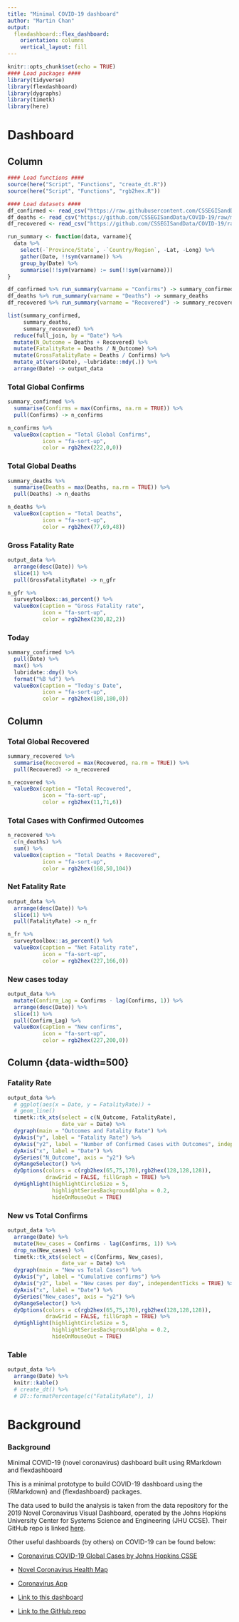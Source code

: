 ```yaml
---
title: "Minimal COVID-19 dashboard"
author: "Martin Chan"
output: 
  flexdashboard::flex_dashboard:
    orientation: columns
    vertical_layout: fill
---
```


<style>                     
.navbar {
  background-color:#363636;
  
}
</style>

```r
knitr::opts_chunk$set(echo = TRUE)
#### Load packages ####
library(tidyverse)
library(flexdashboard)
library(dygraphs)
library(timetk)
library(here)
```

Dashboard
=====================================

Column {data-width=150}
-----------------------------------------------------------------------

```r
#### Load functions ####
source(here("Script", "Functions", "create_dt.R"))
source(here("Script", "Functions", "rgb2hex.R"))

#### Load datasets ####
df_confirmed <- read_csv("https://raw.githubusercontent.com/CSSEGISandData/COVID-19/master/csse_covid_19_data/csse_covid_19_time_series/time_series_19-covid-Confirmed.csv")
df_deaths <- read_csv("https://github.com/CSSEGISandData/COVID-19/raw/master/csse_covid_19_data/csse_covid_19_time_series/time_series_19-covid-Deaths.csv")
df_recovered <- read_csv("https://github.com/CSSEGISandData/COVID-19/raw/master/csse_covid_19_data/csse_covid_19_time_series/time_series_19-covid-Recovered.csv")

run_summary <- function(data, varname){
  data %>%
    select(-`Province/State`, -`Country/Region`, -Lat, -Long) %>%
    gather(Date, !!sym(varname)) %>%
    group_by(Date) %>%
    summarise(!!sym(varname) := sum(!!sym(varname)))
}

df_confirmed %>% run_summary(varname = "Confirms") -> summary_confirmed
df_deaths %>% run_summary(varname = "Deaths") -> summary_deaths
df_recovered %>% run_summary(varname = "Recovered") -> summary_recovered

list(summary_confirmed,
     summary_deaths,
     summary_recovered) %>%
  reduce(full_join, by = "Date") %>%
  mutate(N_Outcome = Deaths + Recovered) %>%
  mutate(FatalityRate = Deaths / N_Outcome) %>%
  mutate(GrossFatalityRate = Deaths / Confirms) %>%
  mutate_at(vars(Date), ~lubridate::mdy(.)) %>%
  arrange(Date) -> output_data
```


### Total Global Confirms

```r
summary_confirmed %>%
  summarise(Confirms = max(Confirms, na.rm = TRUE)) %>%
  pull(Confirms) -> n_confirms

n_confirms %>%
  valueBox(caption = "Total Global Confirms",
           icon = "fa-sort-up",
           color = rgb2hex(222,0,0))
```

### Total Global Deaths

```r
summary_deaths %>%
  summarise(Deaths = max(Deaths, na.rm = TRUE)) %>%
  pull(Deaths) -> n_deaths

n_deaths %>%
  valueBox(caption = "Total Deaths",
           icon = "fa-sort-up",
           color = rgb2hex(77,69,48))
```

### Gross Fatality Rate

<!-- Calculated as a % of deaths over confirmed. -->

```r
output_data %>%
  arrange(desc(Date)) %>%
  slice(1) %>%
  pull(GrossFatalityRate) -> n_gfr

n_gfr %>%
  surveytoolbox::as_percent() %>%
  valueBox(caption = "Gross Fatality rate",
           icon = "fa-sort-up",
           color = rgb2hex(230,82,2))
```

### Today

```r
summary_confirmed %>%
  pull(Date) %>%
  max() %>%
  lubridate::dmy() %>%
  format("%B %d") %>%
  valueBox(caption = "Today's Date",
           icon = "fa-sort-up",
           color = rgb2hex(180,180,0))
```

Column {data-width=150}
-----------------------------------------------------------------------

### Total Global Recovered

```r
summary_recovered %>%
  summarise(Recovered = max(Recovered, na.rm = TRUE)) %>%
  pull(Recovered) -> n_recovered

n_recovered %>%
  valueBox(caption = "Total Recovered",
           icon = "fa-sort-up",
           color = rgb2hex(11,71,6))
```

### Total Cases with Confirmed Outcomes

```r
 

n_recovered %>%
  c(n_deaths) %>%
  sum() %>%
  valueBox(caption = "Total Deaths + Recovered",
           icon = "fa-sort-up",
           color = rgb2hex(168,50,104))
```


### Net Fatality Rate

<!-- Calculated as a % of deaths over _total deaths_ plus _total recovered_. -->

```r
output_data %>%
  arrange(desc(Date)) %>%
  slice(1) %>%
  pull(FatalityRate) -> n_fr

n_fr %>%
  surveytoolbox::as_percent() %>%
  valueBox(caption = "Net Fatality rate",
           icon = "fa-sort-up",
           color = rgb2hex(227,166,0))
```

### New cases today

```r
output_data %>%
  mutate(Confirm_Lag = Confirms - lag(Confirms, 1)) %>%
  arrange(desc(Date)) %>%
  slice(1) %>%
  pull(Confirm_Lag) %>%
  valueBox(caption = "New confirms",
           icon = "fa-sort-up",
           color = rgb2hex(227,200,0))
```

Column {data-width=500} {.tabset}
-----------------------------------------------------------------------

### Fatality Rate

```r
output_data %>%
  # ggplot(aes(x = Date, y = FatalityRate)) +
  # geom_line()
  timetk::tk_xts(select = c(N_Outcome, FatalityRate),
                 date_var = Date) %>%
  dygraph(main = "Outcomes and Fatality Rate") %>%
  dyAxis("y", label = "Fatality Rate") %>%
  dyAxis("y2", label = "Number of Confirmed Cases with Outcomes", independentTicks = TRUE) %>%
  dyAxis("x", label = "Date") %>%
  dySeries("N_Outcome", axis = "y2") %>%
  dyRangeSelector() %>%
  dyOptions(colors = c(rgb2hex(65,75,170),rgb2hex(128,128,128)),
            drawGrid = FALSE, fillGraph = TRUE) %>%
  dyHighlight(highlightCircleSize = 5,
              highlightSeriesBackgroundAlpha = 0.2,
              hideOnMouseOut = TRUE)
```

### New vs Total Confirms

```r
output_data %>%
  arrange(Date) %>%
  mutate(New_cases = Confirms - lag(Confirms, 1)) %>%
  drop_na(New_cases) %>%
  timetk::tk_xts(select = c(Confirms, New_cases),
                 date_var = Date) %>%
  dygraph(main = "New vs Total Cases") %>%
  dyAxis("y", label = "Cumulative confirms") %>%
  dyAxis("y2", label = "New cases per day", independentTicks = TRUE) %>%
  dyAxis("x", label = "Date") %>%
  dySeries("New_cases", axis = "y2") %>%
  dyRangeSelector() %>%
  dyOptions(colors = c(rgb2hex(65,75,170),rgb2hex(128,128,128)),
            drawGrid = FALSE, fillGraph = TRUE) %>%
  dyHighlight(highlightCircleSize = 5,
              highlightSeriesBackgroundAlpha = 0.2,
              hideOnMouseOut = TRUE)
```

### Table

```r
output_data %>%
  arrange(Date) %>%
  knitr::kable()
  # create_dt() %>%
  # DT::formatPercentage(c("FatalityRate"), 1)
```

Background
=====================================

### Background

Minimal COVID-19 (novel coronavirus) dashboard built using RMarkdown and flexdashboard

This is a minimal prototype to build COVID-19 dashboard using the {RMarkdown} and {flexdashboard} packages.

The data used to build the analysis is taken from the data repository for the 2019 Novel Coronavirus Visual Dashboard, operated by the Johns Hopkins University Center for Systems Science and Engineering (JHU CCSE). Their GitHub repo is linked [here](https://github.com/CSSEGISandData/COVID-19).

Other useful dashboards (by others) on COVID-19 can be found below:

- [Coronavirus COVID-19 Global Cases by Johns Hopkins CSSE](https://gisanddata.maps.arcgis.com/apps/opsdashboard/index.html#/bda7594740fd40299423467b48e9ecf6)
- [Novel Coronavirus Health Map](https://www.healthmap.org/wuhan/) 
- [Coronavirus App](https://coronavirus.app/) 

- [Link to this dashboard](https://raw.githack.com/martinctc/COVID-19-R/master/Script/covvirus_analysis_20200229.html)

- [Link to the GitHub repo](https://github.com/martinctc/COVID-19-R)